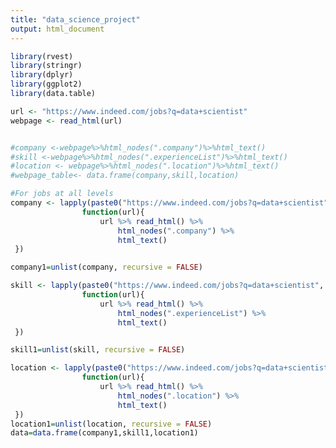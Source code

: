 ```yaml
---
title: "data_science_project"
output: html_document
---
```


```r
library(rvest)
library(stringr)
library(dplyr)
library(ggplot2)
library(data.table)

url <- "https://www.indeed.com/jobs?q=data+scientist"
webpage <- read_html(url)


#company <-webpage%>%html_nodes(".company")%>%html_text()
#skill <-webpage%>%html_nodes(".experienceList")%>%html_text()
#location <- webpage%>%html_nodes(".location")%>%html_text()
#webpage_table<- data.frame(company,skill,location)

#For jobs at all levels
company <- lapply(paste0("https://www.indeed.com/jobs?q=data+scientist", 1:3),
                function(url){
                    url %>% read_html() %>% 
                        html_nodes(".company") %>% 
                        html_text()
 })

company1=unlist(company, recursive = FALSE)

skill <- lapply(paste0("https://www.indeed.com/jobs?q=data+scientist", 1:3),
                function(url){
                    url %>% read_html() %>% 
                        html_nodes(".experienceList") %>% 
                        html_text()
 })

skill1=unlist(skill, recursive = FALSE)

location <- lapply(paste0("https://www.indeed.com/jobs?q=data+scientist", 1:3),
                function(url){
                    url %>% read_html() %>% 
                        html_nodes(".location") %>% 
                        html_text()
 })
location1=unlist(location, recursive = FALSE)
data=data.frame(company1,skill1,location1)
```



